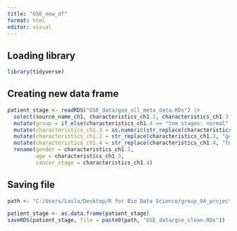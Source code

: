 ```yaml
---
title: "GSE_new_df"
format: html
editor: visual
---
```


## Loading library

```r
library(tidyverse)
```

## Creating new data frame

```r
patient_stage <- readRDS("GSE_data/gse_all_meta_data.RDs") |> 
  select(source_name_ch1, characteristics_ch1.2, characteristics_ch1.3, characteristics_ch1.4) |> 
  mutate(group = if_else(characteristics_ch1.4 == "tnm stages: normal", "control", "cancer")) |> 
  mutate(characteristics_ch1.3 = as.numeric(str_replace(characteristics_ch1.3, "age: ", ""))) |> 
  mutate(characteristics_ch1.2 = str_replace(characteristics_ch1.2, "gender: ", "")) |> 
  mutate(characteristics_ch1.4 = str_replace(characteristics_ch1.4, "tnm stages: ", "")) |> 
  rename(gender = characteristics_ch1.2,
         age = characteristics_ch1.3,
         cancer_stage = characteristics_ch1.4)
```

## Saving file

```r
path <- "C:/Users/Laila/Desktop/R for Bio Data Science/group_04_project"

patient_stage <- as.data.frame(patient_stage)
saveRDS(patient_stage, file = paste0(path, "GSE_data/gse_clean.RDs"))
```
